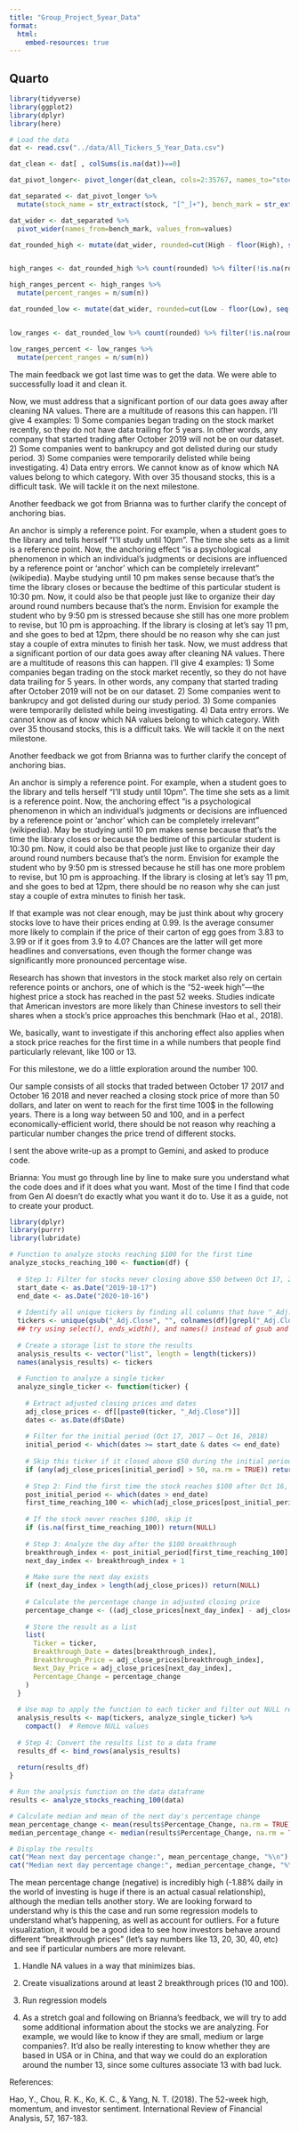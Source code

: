 ```yaml
---
title: "Group_Project_5year_Data"
format: 
  html:
    embed-resources: true
---
```


## Quarto

```r
library(tidyverse)
library(ggplot2)
library(dplyr)
library(here)
```

```r
# Load the data
dat <- read.csv("../data/All_Tickers_5_Year_Data.csv")
```

```r

dat_clean <- dat[ , colSums(is.na(dat))==0]
```

```r
dat_pivot_longer<- pivot_longer(dat_clean, cols=2:35767, names_to="stock", values_to="values")
```

```r
dat_separated <- dat_pivot_longer %>% 
  mutate(stock_name = str_extract(stock, "[^_]+"), bench_mark = str_extract(stock, "(?<=_).*") )
```

```r
dat_wider <- dat_separated %>%
  pivot_wider(names_from=bench_mark, values_from=values)
```

```r
dat_rounded_high <- mutate(dat_wider, rounded=cut(High - floor(High), seq(0, 1, by=0.01), right=FALSE))


high_ranges <- dat_rounded_high %>% count(rounded) %>% filter(!is.na(rounded))

high_ranges_percent <- high_ranges %>% 
  mutate(percent_ranges = n/sum(n))
```

```r
dat_rounded_low <- mutate(dat_wider, rounded=cut(Low - floor(Low), seq(0, 1, by=0.01), right=FALSE))


low_ranges <- dat_rounded_low %>% count(rounded) %>% filter(!is.na(rounded))

low_ranges_percent <- low_ranges %>% 
  mutate(percent_ranges = n/sum(n))
```


The main feedback we got last time was to get the data. We were able to successfully load it and clean it.

Now, we must address that a significant portion of our data goes away after cleaning NA values. There are a multitude of reasons this can happen. I'll give 4 examples: 1) Some companies began trading on the stock market recently, so they do not have data trailing for 5 years. In other words, any company that started trading after October 2019 will not be on our dataset. 2) Some companies went to bankrupcy and got delisted during our study period. 3) Some companies were temporarily delisted while being investigating. 4) Data entry errors. We cannot know as of know which NA values belong to which category. With over 35 thousand stocks, this is a difficult task. We will tackle it on the next milestone.

Another feedback we got from Brianna was to further clarify the concept of anchoring bias.

An anchor is simply a reference point. For example, when a student goes to the library and tells herself "I'll study until 10pm". The time she sets as a limit is a reference point. Now, the anchoring effect "is a psychological phenomenon in which an individual's judgments or decisions are influenced by a reference point or 'anchor' which can be completely irrelevant" (wikipedia). Maybe studying until 10 pm makes sense because that's the time the library closes or because the bedtime of this particular student is 10:30 pm. Now, it could also be that people just like to organize their day around round numbers because that's the norm. Envision for example the student who by 9:50 pm is stressed because she still has one more problem to revise, but 10 pm is approaching. If the library is closing at let's say 11 pm, and she goes to bed at 12pm, there should be no reason why she can just stay a couple of extra minutes to finish her task.
Now, we must address that a significant portion of our data goes away after cleaning NA values. There are a multitude of reasons this can happen. I'll give 4 examples: 1) Some companies began trading on the stock market recently, so they do not have data trailing for 5 years. In other words, any company that started trading after October 2019 will not be on our dataset. 2) Some companies went to bankrupcy and got delisted during our study period. 3) Some companies were temporarily delisted while being investigating. 4) Data entry errors. We cannot know as of know which NA values belong to which category. With over 35 thousand stocks, this is a difficult taks. We will tackle it on the next milestone.

Another feedback we got from Brianna was to further clarify the concept of anchoring bias.

An anchor is simply a reference point. For example, when a student goes to the library and tells herself "I'll study until 10pm". The time she sets as a limit is a reference point. Now, the anchoring effect "is a psychological phenomenon in which an individual's judgments or decisions are influenced by a reference point or 'anchor' which can be completely irrelevant" (wikipedia). May be studying until 10 pm makes sense because that's the time the library closes or because the bedtime of this particular student is 10:30 pm. Now, it could also be that people just like to organize their day around round numbers because that's the norm. Envision for example the student who by 9:50 pm is stressed because he still has one more problem to revise, but 10 pm is approaching. If the library is closing at let's say 11 pm, and she goes to bed at 12pm, there should be no reason why she can just stay a couple of extra minutes to finish her task.

If that example was not clear enough, may be just think about why grocery stocks love to have their prices ending at 0.99. Is the average consumer more likely to complain if the price of their carton of egg goes from 3.83 to 3.99 or if it goes from 3.9 to 4.0? Chances are the latter will get more headlines and conversations, even though the former change was significantly more pronounced percentage wise.

Research has shown that investors in the stock market also rely on certain reference points or anchors, one of which is the "52-week high"—the highest price a stock has reached in the past 52 weeks. Studies indicate that American investors are more likely than Chinese investors to sell their shares when a stock's price approaches this benchmark (Hao et al., 2018).

We, basically, want to investigate if this anchoring effect also applies when a stock price reaches for the first time in a while numbers that people find particularly relevant, like 100 or 13.

For this milestone, we do a little exploration around the number 100.

Our sample consists of all stocks that traded between October 17 2017 and October 16 2018 and never reached a closing stock price of more than 50 dollars, and later on went to reach for the first time 100\$ in the following years. There is a long way between 50 and 100, and in a perfect economically-efficient world, there should be not reason why reaching a particular number changes the price trend of different stocks.

I sent the above write-up as a prompt to Gemini, and asked to produce code.

Brianna: You must go through line by line to make sure you understand what the code does and if it does what you want. Most of the time I find that code from Gen AI doesn't do exactly what you want it do to. Use it as a guide, not to create your product. 

```r
library(dplyr)
library(purrr)
library(lubridate)

# Function to analyze stocks reaching $100 for the first time
analyze_stocks_reaching_100 <- function(df) {
  
  # Step 1: Filter for stocks never closing above $50 between Oct 17, 2019 and Oct 16, 2020
  start_date <- as.Date("2019-10-17")
  end_date <- as.Date("2020-10-16")
  
  # Identify all unique tickers by finding all columns that have "_Adj.Close" in their name
  tickers <- unique(gsub("_Adj.Close", "", colnames(df)[grepl("_Adj.Close", colnames(df))]))
  ## try using select(), ends_width(), and names() instead of gsub and grepl 
  
  # Create a storage list to store the results
  analysis_results <- vector("list", length = length(tickers))
  names(analysis_results) <- tickers
  
  # Function to analyze a single ticker
  analyze_single_ticker <- function(ticker) {
    
    # Extract adjusted closing prices and dates
    adj_close_prices <- df[[paste0(ticker, "_Adj.Close")]]
    dates <- as.Date(df$Date)
    
    # Filter for the initial period (Oct 17, 2017 – Oct 16, 2018)
    initial_period <- which(dates >= start_date & dates <= end_date)
    
    # Skip this ticker if it closed above $50 during the initial period
    if (any(adj_close_prices[initial_period] > 50, na.rm = TRUE)) return(NULL)
    
    # Step 2: Find the first time the stock reaches $100 after Oct 16, 2018
    post_initial_period <- which(dates > end_date)
    first_time_reaching_100 <- which(adj_close_prices[post_initial_period] >= 100)[1]
    
    # If the stock never reaches $100, skip it
    if (is.na(first_time_reaching_100)) return(NULL)
    
    # Step 3: Analyze the day after the $100 breakthrough
    breakthrough_index <- post_initial_period[first_time_reaching_100]
    next_day_index <- breakthrough_index + 1
    
    # Make sure the next day exists
    if (next_day_index > length(adj_close_prices)) return(NULL)
    
    # Calculate the percentage change in adjusted closing price
    percentage_change <- ((adj_close_prices[next_day_index] - adj_close_prices[breakthrough_index]) / adj_close_prices[breakthrough_index]) * 100
    
    # Store the result as a list
    list(
      Ticker = ticker,
      Breakthrough_Date = dates[breakthrough_index],
      Breakthrough_Price = adj_close_prices[breakthrough_index],
      Next_Day_Price = adj_close_prices[next_day_index],
      Percentage_Change = percentage_change
    )
  }
  
  # Use map to apply the function to each ticker and filter out NULL results
  analysis_results <- map(tickers, analyze_single_ticker) %>% 
    compact()  # Remove NULL values
  
  # Step 4: Convert the results list to a data frame
  results_df <- bind_rows(analysis_results)
  
  return(results_df)
}

# Run the analysis function on the data dataframe
results <- analyze_stocks_reaching_100(data)

# Calculate median and mean of the next day's percentage change
mean_percentage_change <- mean(results$Percentage_Change, na.rm = TRUE)
median_percentage_change <- median(results$Percentage_Change, na.rm = TRUE)

# Display the results
cat("Mean next day percentage change:", mean_percentage_change, "%\n")
cat("Median next day percentage change:", median_percentage_change, "%\n")

```


The mean percentage change (negative) is incredibly high (-1.88% daily in the world of investing is huge if there is an actual casual relationship), although the median tells another story. We are looking forward to understand why is this the case and run some regression models to understand what's happening, as well as account for outliers. For a future visualization, it would be a good idea to see how investors behave around different "breakthrough prices" (let's say numbers like 13, 20, 30, 40, etc) and see if particular numbers are more relevant.


1)  Handle NA values in a way that minimizes bias.

2)  Create visualizations around at least 2 breakthrough prices (10 and 100).

3)  Run regression models


4)  As a stretch goal and following on Brianna's feedback, we will try to add some additional information about the stocks we are analyzing. For example, we would like to know if they are small, medium or large companies?. It'd also be really interesting to know whether they are based in USA or in China, and that way we could do an exploration around the number 13, since some cultures associate 13 with bad luck.

References:

Hao, Y., Chou, R. K., Ko, K. C., & Yang, N. T. (2018). The 52-week high, momentum, and investor sentiment. International Review of Financial Analysis, 57, 167-183.
